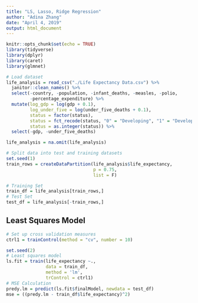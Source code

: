 ```yaml
---
title: "LS, Lasso, Ridge Regression"
author: "Adina Zhang"
date: "April 4, 2019"
output: html_document
---
```


```r
knitr::opts_chunk$set(echo = TRUE)
library(tidyverse)
library(dplyr)
library(caret)
library(glmnet)
```

```r
# Load dataset
life_analysis = read_csv("./Life Expectancy Data.csv") %>% 
  janitor::clean_names() %>%
  select(-country, -population, -infant_deaths, -measles, -polio,
         -percentage_expenditure) %>% 
  mutate(log_gdp = log(gdp + 0.1),
         log_under_five = log(under_five_deaths + 0.1),
         status = factor(status),
         status = fct_recode(status, "0" = "Developing", "1" = "Developed"),
         status = as.integer(status)) %>% 
  select(-gdp, -under_five_deaths)

life_analysis = na.omit(life_analysis)

# Split data into test and training datasets
set.seed(1)
train_rows = createDataPartition(life_analysis$life_expectancy,
                                 p = 0.75,
                                 list = F)

# Training Set
train_df = life_analysis[train_rows,]
# Test Set
test_df = life_analysis[-train_rows,]

```


## Least Squares Model

```r
# Set up cross validation measures
ctrl1 = trainControl(method = "cv", number = 10)

set.seed(2)
# Least squares model
ls.fit = train(life_expectancy ~.,
               data = train_df,
               method = 'lm',
               trControl = ctrl1)
# MSE Calculation
predy.lm = predict(ls.fit$finalModel, newdata = test_df)
mse = ((predy.lm - train_df$life_expectancy)^2)
```

